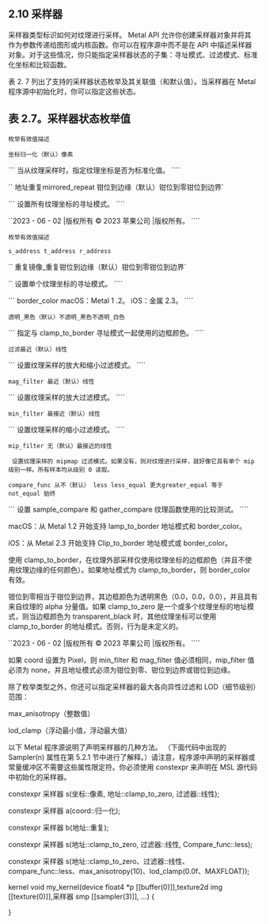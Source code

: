 ## 2.10 采样器

采样器类型标识如何对纹理进行采样。 Metal API 允许你创建采样器对象并将其作为参数传递给图形或内核函数。你可以在程序源中而不是在 API 中描述采样器对象。对于这些情况，你只能指定采样器状态的子集：寻址模式、过滤模式、标准化坐标和比较函数。

表 2. 7 列出了支持的采样器状态枚举及其关联值（和默认值）。当采样器在 Metal 程序源中初始化时，你可以指定这些状态。

## 表 2.7。采样器状态枚举值

`枚举有效值描述`

`坐标归一化（默认）像素`

``` 当从纹理采样时，指定纹理坐标是否为标准化值。 ````

`` 地址重复mirrored_repeat 钳位到边缘（默认）钳位到零钳位到边界`

``` 设置所有纹理坐标的寻址模式。 ````

``2023 - 06 - 02 |版权所有 © 2023 苹果公司 |版权所有。 ````

`枚举有效值描述`

`s_address t_address r_address`

`` 重复镜像_重复钳位到边缘（默认）钳位到零钳位到边界`

`` 设置单个纹理坐标的寻址模式。 ````

``` border_color macOS：Metal 1 .2。 iOS：金属 2.3。 ````

`透明_黑色（默认）不透明_黑色不透明_白色`

``` 指定与 clamp_to_border 寻址模式一起使用的边框颜色。 ````

`过滤最近（默认）线性`

``` 设置纹理采样的放大和缩小过滤模式。 ````

`mag_filter 最近（默认）线性`

``` 设置纹理采样的放大过滤模式。 ````

`min_filter 最接近（默认）线性`

``` 设置纹理采样的缩小过滤模式。 ````

`mip_filter 无（默认）最接近的线性`

` 设置纹理采样的 mipmap 过滤模式。如果没有，则对纹理进行采样，就好像它具有单个 mip 级别一样。所有样本均从级别 0 读取。`

`compare_func 从不（默认） less less_equal 更大greater_equal 等于 not_equal 始终 `

``` 设置 sample_compare 和 gather_compare 纹理函数使用的比较测试。 ````

macOS：从 Metal 1.2 开始支持 lamp_to_border 地址模式和 border_color。

iOS：从 Metal 2.3 开始支持 Clip_to_border 地址模式或 border_color。

使用 clamp_to_border，在纹理外部采样仅使用纹理坐标的边框颜色（并且不使用纹理边缘的任何颜色）。如果地址模式为 clamp_to_border，则 border_color 有效。

钳位到零相当于钳位到边界，其边框颜色为透明黑色（0.0，0.0，0.0），并且具有来自纹理的 alpha 分量值。如果 clamp_to_zero 是一个或多个纹理坐标的地址模式，则当边框颜色为 transparent_black 时，其他纹理坐标可以使用 clamp_to_border 的地址模式。否则，行为是未定义的。

``2023 - 06 - 02 |版权所有 © 2023 苹果公司 |版权所有。 ````

如果 coord 设置为 Pixel，则 min_filter 和 mag_filter 值必须相同，mip_filter 值必须为 none，并且地址模式必须为钳位到零、钳位到边界或钳位到边缘。

除了枚举类型之外，你还可以指定采样器的最大各向异性过滤和 LOD（细节级别）范围：

max_anisotropy（整数值）

lod_clamp（浮动最小值，浮动最大值）

以下 Metal 程序源说明了声明采样器的几种方法。 （下面代码中出现的 Sampler(n) 属性在第 5.2.1 节中进行了解释。）请注意，程序源中声明的采样器或常量缓冲区不需要这些属性限定符。你必须使用 constexpr 来声明在 MSL 源代码中初始化的采样器。

constexpr 采样器 s(坐标::像素, 地址::clamp_to_zero, 过滤器::线性);

constexpr 采样器 a(coord::归一化);

constexpr 采样器 b(地址::重复);

constexpr 采样器 s(地址::clamp_to_zero, 过滤器::线性, Compare_func::less);

constexpr 采样器 s(地址::clamp_to_zero、过滤器::线性、compare_func::less、max_anisotropy(10)、lod_clamp(0.0f、MAXFLOAT));

kernel void my_kernel(device float4 \*p [[buffer(0)]],texture2d img [[texture(0)]],采样器 smp [[sampler(3)]], ...) {

}

